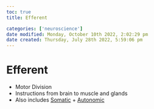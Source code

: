 ```yaml
---
toc: true
title: Efferent

categories: ['neuroscience']
date modified: Monday, October 10th 2022, 2:02:29 pm
date created: Thursday, July 28th 2022, 5:59:06 pm
---
```


# Efferent
- Motor Division
- Instructions from brain to muscle and glands
- Also includes [Somatic](Somatic.qmd) + [Autonomic](Autonomic.qmd)



